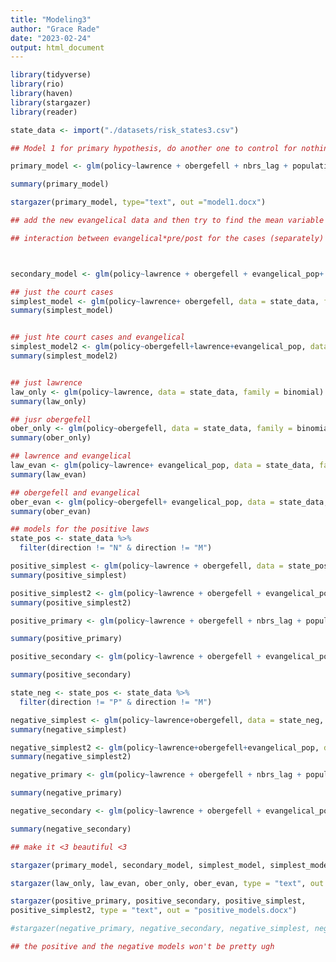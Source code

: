 ```yaml
---
title: "Modeling3"
author: "Grace Rade"
date: "2023-02-24"
output: html_document
---
```

```r
library(tidyverse)
library(rio)
library(haven)
library(stargazer)
library(reader)

state_data <- import("./datasets/risk_states3.csv")
```

```r
## Model 1 for primary hypothesis, do another one to control for nothing just our primary vars

primary_model <- glm(policy~lawrence + obergefell + nbrs_lag + population_total + pollib_median + incomepcap + std_bowen1 + std_bowen2 + duration + duration_sq + duration_cub + std_init_use + unified, data = state_data, family = binomial)

summary(primary_model)

stargazer(primary_model, type="text", out ="model1.docx")
```

```r
## add the new evangelical data and then try to find the mean variable that breaks it

## interaction between evangelical*pre/post for the cases (separately)



secondary_model <- glm(policy~lawrence + obergefell + evangelical_pop+ nbrs_lag + population_total + pollib_median + incomepcap + std_bowen1 + std_bowen2 + duration + duration_sq + duration_cub + std_init_use + unified, data = state_data, family = binomial) 
```

```r
## just the court cases
simplest_model <- glm(policy~lawrence+ obergefell, data = state_data, family = binomial)
summary(simplest_model)


## just hte court cases and evangelical
simplest_model2 <- glm(policy~obergefell+lawrence+evangelical_pop, data = state_data, family = binomial)
summary(simplest_model2)


## just lawrence
law_only <- glm(policy~lawrence, data = state_data, family = binomial)
summary(law_only)

## jusr obergefell
ober_only <- glm(policy~obergefell, data = state_data, family = binomial)
summary(ober_only)

## lawrence and evangelical
law_evan <- glm(policy~lawrence+ evangelical_pop, data = state_data, family = binomial)
summary(law_evan)

## obergefell and evangelical
ober_evan <- glm(policy~obergefell+ evangelical_pop, data = state_data, family = binomial)
summary(ober_evan)
```

```r

## models for the positive laws
state_pos <- state_data %>% 
  filter(direction != "N" & direction != "M")

positive_simplest <- glm(policy~lawrence + obergefell, data = state_pos, family = binomial)
summary(positive_simplest)

positive_simplest2 <- glm(policy~lawrence + obergefell + evangelical_pop, data = state_pos, family = binomial)
summary(positive_simplest2)

positive_primary <- glm(policy~lawrence + obergefell + nbrs_lag + population_total + pollib_median + incomepcap + std_bowen1 + std_bowen2 + duration + duration_sq + duration_cub + std_init_use + unified, data = state_pos, family = binomial)

summary(positive_primary)

positive_secondary <- glm(policy~lawrence + obergefell + evangelical_pop +nbrs_lag + population_total + pollib_median + incomepcap + std_bowen1 + std_bowen2 + duration + duration_sq + duration_cub + std_init_use + unified, data = state_pos, family = binomial)

summary(positive_secondary)
```

```r
state_neg <- state_pos <- state_data %>% 
  filter(direction != "P" & direction != "M")

negative_simplest <- glm(policy~lawrence+obergefell, data = state_neg, family = binomial)
summary(negative_simplest)

negative_simplest2 <- glm(policy~lawrence+obergefell+evangelical_pop, data = state_neg, family = binomial)
summary(negative_simplest2)

negative_primary <- glm(policy~lawrence + obergefell + nbrs_lag + population_total + pollib_median + incomepcap + std_bowen1 + std_bowen2 + duration + duration_sq + duration_cub + std_init_use + unified, data = state_neg, family = binomial)

summary(negative_primary)

negative_secondary <- glm(policy~lawrence + obergefell + evangelical_pop +nbrs_lag + population_total + pollib_median + incomepcap + std_bowen1 + std_bowen2 + duration + duration_sq + duration_cub + std_init_use + unified, data = state_neg, family = binomial)

summary(negative_secondary)
```

```r
## make it <3 beautiful <3

stargazer(primary_model, secondary_model, simplest_model, simplest_model2, type="text", out ="simple_models.docx") ## gorgeous

stargazer(law_only, law_evan, ober_only, ober_evan, type = "text", out = 'single_models.docx')

stargazer(positive_primary, positive_secondary, positive_simplest,
positive_simplest2, type = "text", out = "positive_models.docx")

#stargazer(negative_primary, negative_secondary, negative_simplest, negative_simplest2, type = "text", out = "negative_models.docx") 

## the positive and the negative models won't be pretty ugh
```

```r

```

